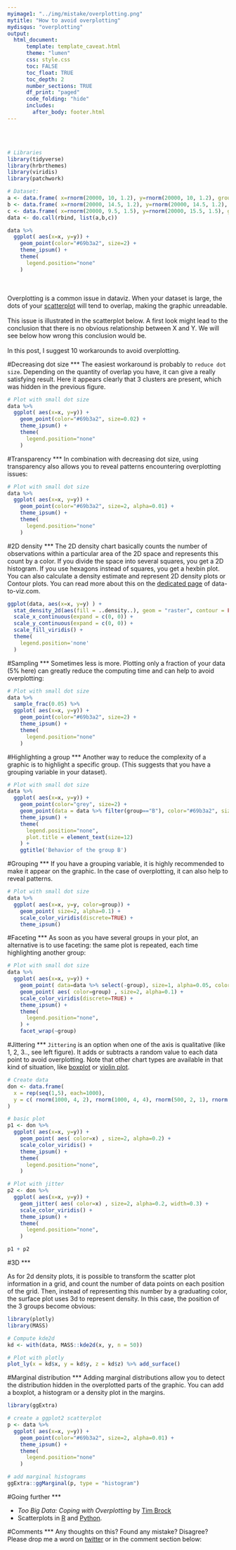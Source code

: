 ```yaml
---
myimage1: "../img/mistake/overplotting.png"
mytitle: "How to avoid overplotting"
mydisqus: "overplotting"
output:
  html_document:
      template: template_caveat.html
      theme: "lumen"
      css: style.css
      toc: FALSE
      toc_float: TRUE
      toc_depth: 2
      number_sections: TRUE
      df_print: "paged"
      code_folding: "hide"
      includes: 
        after_body: footer.html
---
```


<br><br>
<div class="mycontent">






<div class = "row">


<div class = "col-md-6">
```r
# Libraries
library(tidyverse)
library(hrbrthemes)
library(viridis)
library(patchwork)

# Dataset:
a <- data.frame( x=rnorm(20000, 10, 1.2), y=rnorm(20000, 10, 1.2), group=rep("A",20000))
b <- data.frame( x=rnorm(20000, 14.5, 1.2), y=rnorm(20000, 14.5, 1.2), group=rep("B",20000))
c <- data.frame( x=rnorm(20000, 9.5, 1.5), y=rnorm(20000, 15.5, 1.5), group=rep("C",20000))
data <- do.call(rbind, list(a,b,c))               

data %>%
  ggplot( aes(x=x, y=y)) +
    geom_point(color="#69b3a2", size=2) +
    theme_ipsum() +
    theme(
      legend.position="none"
    )
```


</div>



<div class = "col-md-6">
<br><br>
Overplotting is a common issue in dataviz. When your dataset is large, the dots of your [scatterplot](https://www.data-to-viz.com/graph/scatter.html) will tend to overlap, making the graphic unreadable.
<br><br>
This issue is illustrated in the scatterplot below. A first look might lead to the conclusion that there is no obvious relationship between X and Y. We will see below how wrong this conclusion would be.
<br><br>
In this post, I suggest 10 workarounds to avoid overplotting.
</div>

</div>














#Decreasing dot size
***
The easiest workaround is probably to `reduce dot size`. Depending on the quantity of overlap you have, it can give a really satisfying result. Here it appears clearly that 3 clusters are present, which was hidden in the previous figure.

```r
# Plot with small dot size
data %>%
  ggplot( aes(x=x, y=y)) +
    geom_point(color="#69b3a2", size=0.02) +
    theme_ipsum() +
    theme(
      legend.position="none"
    )
```

#Transparency
***
In combination with decreasing dot size, using transparency also allows you to reveal patterns encountering overplotting issues:
```r
# Plot with small dot size
data %>%
  ggplot( aes(x=x, y=y)) +
    geom_point(color="#69b3a2", size=2, alpha=0.01) +
    theme_ipsum() +
    theme(
      legend.position="none"
    )
```


#2D density
***
The 2D density chart basically counts the number of observations within a particular area of the 2D space and represents this count by a color. If you divide the space into several squares, you get a 2D histogram. If you use hexagons instead of squares, you get a hexbin plot. You can also calculate a density estimate and represent 2D density plots or Contour plots. You can read more about this on the [dedicated page](https://www.data-to-viz.com/graph/density2d.html) of data-to-viz.com.

```r
ggplot(data, aes(x=x, y=y) ) +
  stat_density_2d(aes(fill = ..density..), geom = "raster", contour = FALSE) +
  scale_x_continuous(expand = c(0, 0)) +
  scale_y_continuous(expand = c(0, 0)) +
  scale_fill_viridis() +
  theme(
    legend.position='none'
  )
```


#Sampling
***
Sometimes less is more. Plotting only a fraction of your data (5% here) can greatly reduce the computing time and can help to avoid overplotting:
```r
# Plot with small dot size
data %>%
  sample_frac(0.05) %>%
  ggplot( aes(x=x, y=y)) +
    geom_point(color="#69b3a2", size=2) +
    theme_ipsum() +
    theme(
      legend.position="none"
    )
```



#Highlighting a group
***
Another way to reduce the complexity of a graphic is to highlight a specific group. (This suggests that you have a grouping variable in your dataset).
```r
# Plot with small dot size
data %>%
  ggplot( aes(x=x, y=y)) +
    geom_point(color="grey", size=2) +
    geom_point(data = data %>% filter(group=="B"), color="#69b3a2", size=2) +
    theme_ipsum() +
    theme(
      legend.position="none",
      plot.title = element_text(size=12)
    ) +
    ggtitle('Behavior of the group B') 
```



#Grouping
***
If you have a grouping variable, it is highly recommended to make it appear on the graphic. In the case of overplotting, it can also help to reveal patterns.

```r
# Plot with small dot size
data %>%
  ggplot( aes(x=x, y=y, color=group)) +
    geom_point( size=2, alpha=0.1) +
    scale_color_viridis(discrete=TRUE) +
    theme_ipsum()
```


#Faceting
***
As soon as you have several groups in your plot, an alternative is to use faceting: the same plot is repeated, each time highlighting another group:
```r
# Plot with small dot size
data %>%
  ggplot( aes(x=x, y=y)) +
    geom_point( data=data %>% select(-group), size=1, alpha=0.05, color="grey") +
    geom_point( aes( color=group) , size=2, alpha=0.1) +
    scale_color_viridis(discrete=TRUE) +
    theme_ipsum() +
    theme(
      legend.position="none",
    ) +
    facet_wrap(~group)
```




#Jittering
***
`Jittering` is an option when one of the axis is qualitative (like 1, 2, 3.., see left figure). It adds or subtracts a random value to each data point to avoid overplotting. Note that other chart types are available in that kind of situation, like [boxplot](https://www.data-to-viz.com/caveat/boxplot.html) or [violin plot](https://www.data-to-viz.com/graph/violin.html).

```r
# Create data
don <- data.frame(
  x = rep(seq(1,5), each=1000),
  y = c( rnorm(1000, 4, 2), rnorm(1000, 4, 4), rnorm(500, 2, 1), rnorm(500, 10, 2), rnorm(1000, 8, 4), rnorm(1000, 10, 4))
)

# basic plot
p1 <- don %>%
  ggplot( aes(x=x, y=y)) +
    geom_point( aes( color=x) , size=2, alpha=0.2) +
    scale_color_viridis() +
    theme_ipsum() +
    theme(
      legend.position="none",
    )

# Plot with jitter
p2 <- don %>%
  ggplot( aes(x=x, y=y)) +
    geom_jitter( aes( color=x) , size=2, alpha=0.2, width=0.3) +
    scale_color_viridis() +
    theme_ipsum() +
    theme(
      legend.position="none",
    )

p1 + p2
```


#3D
***

As for 2d density plots, it is possible to transform the scatter plot information in a grid, and count the number of data points on each position of the grid. Then, instead of representing this number by a graduating color, the surface plot uses 3d to represent density. In this case, the position of the 3 groups become obvious:
```r
library(plotly)
library(MASS)

# Compute kde2d
kd <- with(data, MASS::kde2d(x, y, n = 50))

# Plot with plotly
plot_ly(x = kd$x, y = kd$y, z = kd$z) %>% add_surface()
```



#Marginal distribution
***
Adding marginal distributions allow you to detect the distribution hidden in the overplotted parts of the graphic. You can add a boxplot, a histogram or a density plot in the margins.
```r
library(ggExtra)

# create a ggplot2 scatterplot
p <- data %>%
  ggplot( aes(x=x, y=y)) +
    geom_point(color="#69b3a2", size=2, alpha=0.01) +
    theme_ipsum() +
    theme(
      legend.position="none"
    )

# add marginal histograms
ggExtra::ggMarginal(p, type = "histogram")
```





#Going further
***

- *Too Big Data: Coping with Overplotting* by [Tim Brock](https://www.infragistics.com/community/blogs/b/tim_brock/posts/too-big-data-coping-with-overplotting)
- Scatterplots in [R](https://www.r-graph-gallery.com/scatterplot/) and [Python](https://python-graph-gallery.com/scatter-plot/).



#Comments
***
Any thoughts on this? Found any mistake? Disagree? Please drop me a word on [twitter](https://twitter.com/R_Graph_Gallery) or in the comment section below:
<br>


</div>














